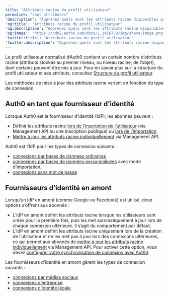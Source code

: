 ```yaml
---
title: "Attributs racine du profil utilisateur"
permalink: "root-attributes"
'description': "Apprenez quels sont les attributs racine disponibles pour le profil utilisateur normalisé Auth0 et les méthodes de mise à jour de ceux-ci."
'og:title': "Attributs racine du profil utilisateur"
'og:description': "Apprenez quels sont les attributs racine disponibles pour le profil utilisateur normalisé Auth0 et les méthodes de mise à jour de ceux-ci."
'og:image': "https://cdn2.auth0.com/docs/1.14567.0/img/share-image.png"
'twitter:title': "Attributs racine du profil utilisateur"
'twitter:description': "Apprenez quels sont les attributs racine disponibles pour le profil utilisateur normalisé Auth0 et les méthodes de mise à jour de ceux-ci."
---
```


Le profil utilisateur normalisé d’Auth0 contient un certain nombre d’attributs racine (attributs stockés au premier niveau, ou niveau racine, de l’objet), dont certains peuvent être mis à jour. Pour en savoir plus sur la structure du profil utilisateur et ses attributs, consultez [Structure du profil utilisateur](/docs/fr-ca/manage-users/user-accounts/user-profiles/user-profile-structure)

Les méthodes de mise à jour des attributs racine varient en fonction du type de connexion.

## Auth0 en tant que fournisseur d’identité

Lorsque Auth0 est le fournisseur d’identité (<Tooltip href="/docs/fr-ca/glossary?term=idp" tip="Fournisseur d’identité (IdP)
Service de stockage et de gestion des identités numériques." cta="Voir le glossaire">IdP</Tooltip>), les abonnés peuvent :

* Définir les attributs racine [lors de l’inscription de l’utilisateur](/docs/fr-ca/api/management/guides/users/set-root-attributes-user-signup) (via <Tooltip href="/docs/fr-ca/glossary?term=management-api" tip="Management API
Un produit permettant aux clients d’effectuer des tâches administratives." cta="Voir le glossaire">Management API</Tooltip> ou une inscription publique) ou [lors de l’importation](/docs/fr-ca/api/management/guides/users/set-root-attributes-user-import)
* [Mettre à jour les attributs racine individuellement](/docs/fr-ca/api/management/guides/users/update-root-attributes-users) via Management API.

Auth0 est l’IdP pour les types de connexion suivants :

* [connexions par bases de données ordinaires](/docs/fr-ca/connections/database)
* [connexions par bases de données personnalisées](/docs/fr-ca/connections/database/custom-db) avec mode d’importation,
* [connexions sans mot de passe](/docs/fr-ca/connections/passwordless)

## Fournisseurs d’identité en amont

Lorsqu’un IdP en amont (comme Google ou Facebook) est utilisé, deux options s’offrent aux abonnés :

* L’IdP en amont définit les attributs racine lorsque les utilisateurs sont créés pour la première fois, puis les met automatiquement à jour lors de chaque connexion ultérieure. Il s’agit du comportement par défaut.
* L’IdP en amont définit les attributs racine uniquement lors de la création de l’utilisateur et ne les met pas à jour lors des connexions ultérieures, ce qui permet aux abonnés de [mettre à jour les attributs racine individuellement](/docs/fr-ca/api/management/guides/users/update-root-attributes-users) via Management API. Pour activer cette option, vous devez [configurer votre synchronisation de connexion avec Auth0](/docs/fr-ca/api/management/guides/connections/configure-connection-sync).

Les fournisseurs d’identité en amont gèrent les types de connexion suivants :

* [connexions par médias sociaux](/docs/fr-ca/connections#social)
* [connexions d’entreprise](/docs/fr-ca/connections#enterprise)
* [connexions d’identité légale](/docs/fr-ca/connections#legal-identities)